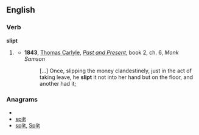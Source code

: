 ==English==
===Verb===
'''slipt'''

# {{archaic}} {{past of|[[slip]]}}
#*'''1843''', [[w:Thomas_Carlyle|Thomas Carlyle]], ''[[:w:Past and Present (book)|Past and Present]]'', book 2, ch. 6, ''Monk Samson''
#*: […] Once, slipping the money clandestinely, just in the act of taking leave, he '''slipt''' it not into her hand but on the floor, and another had it;

===Anagrams===
* {{alphagram|ilpst}}
* [[spilt#English|spilt]]
* [[split#English|split]], [[Split#English|Split]]